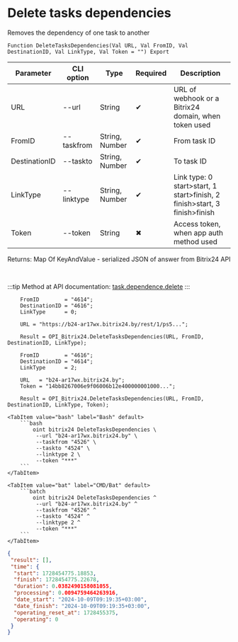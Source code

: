﻿---
sidebar_position: 24
---


# Delete tasks dependencies
 Removes the dependency of one task to another



`Function DeleteTasksDependencies(Val URL, Val FromID, Val DestinationID, Val LinkType, Val Token = "") Export`

  | Parameter | CLI option | Type | Required | Description |
  |-|-|-|-|-|
  | URL | --url | String | &#x2714; | URL of webhook or a Bitrix24 domain, when token used |
  | FromID | --taskfrom | String, Number | &#x2714; | From task ID |
  | DestinationID | --taskto | String, Number | &#x2714; | To task ID |
  | LinkType | --linktype | String, Number | &#x2714; | Link type: 0 start>start, 1 start>finish, 2 finish>start, 3 finish>finish |
  | Token | --token | String | &#x2716; | Access token, when app auth method used |

  
  Returns:  Map Of KeyAndValue - serialized JSON of answer from Bitrix24 API

<br/>

:::tip
Method at API documentation: [task.dependence.delete](https://dev.1c-bitrix.ru/rest_help/tasks/task/dependence/task_dependence_delete.php)
:::
<br/>



```bsl title="1C:Enterprise/OneScript code example"
    FromID        = "4614";
    DestinationID = "4616";
    LinkType      = 0;

    URL = "https://b24-ar17wx.bitrix24.by/rest/1/ps5...";

    Result = OPI_Bitrix24.DeleteTasksDependencies(URL, FromID, DestinationID, LinkType);

    FromID        = "4616";
    DestinationID = "4614";
    LinkType      = 2;

    URL   = "b24-ar17wx.bitrix24.by";
    Token = "14bb8267006e9f06006b12e400000001000...";

    Result = OPI_Bitrix24.DeleteTasksDependencies(URL, FromID, DestinationID, LinkType, Token);
```
 

 <Tabs>
  
    <TabItem value="bash" label="Bash" default>
        ```bash
            oint bitrix24 DeleteTasksDependencies \
             --url "b24-ar17wx.bitrix24.by" \
             --taskfrom "4526" \
             --taskto "4524" \
             --linktype 2 \
             --token "***"
        ```
    </TabItem>
  
    <TabItem value="bat" label="CMD/Bat" default>
        ```batch
            oint bitrix24 DeleteTasksDependencies ^
             --url "b24-ar17wx.bitrix24.by" ^
             --taskfrom "4526" ^
             --taskto "4524" ^
             --linktype 2 ^
             --token "***"
        ```
    </TabItem>
</Tabs>


```json title="Result"
{
 "result": [],
 "time": {
  "start": 1728454775.18853,
  "finish": 1728454775.22678,
  "duration": 0.0382490158081055,
  "processing": 0.0094759464263916,
  "date_start": "2024-10-09T09:19:35+03:00",
  "date_finish": "2024-10-09T09:19:35+03:00",
  "operating_reset_at": 1728455375,
  "operating": 0
 }
}
```
